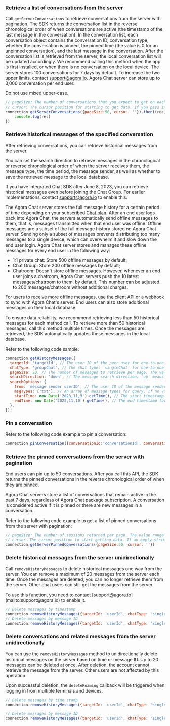 <PlatformWrapper platform="web">

### Retrieve a list of conversations from the server

Call `getServerConversations` to retrieve conversations from the server with pagination. The SDK returns the conversation list in the reverse chronological order of when conversations are active (the timestamp of the last message in the conversation). In the conversation list, each conversation object contains the conversation ID, conversation type, whether the conversation is pinned, the pinned time (the value is 0 for an unpinned conversation), and the last message in the conversation. After the conversation list is retrieved from the server, the local conversation list will be updated accordingly. We recommend calling this method when the app is first installed, or when there is no conversation on the local device. The server stores 100 conversations for 7 days by default. To increase the two upper limits, contact support@agora.io. Agora Chat server can store up to 3,000 conversation per end user.

<div class="alert note">Do not use mixed upper-case.</div>

```javascript
// pageSize: The number of conversations that you expect to get on each page. The value range is [1,50] and the default value is `20`.
// cursor: The cursor position for starting to get data. If you pass in an empty string (''), the SDK retrieves conversations from the latest active one.
connection.getServerConversations({pageSize:50, cursor: ''}).then((res)=>{
    console.log(res)
})
```

### Retrieve historical messages of the specified conversation

After retrieving conversations, you can retrieve historical messages from the server.

You can set the search direction to retrieve messages in the chronological or reverse chronological order of when the server receives them, the message type, the time period, the message sender, as well as whether to save the retrieved message to the local database.

If you have integrated Chat SDK after June 8, 2023, you can retrieve historical messages even before joining the Chat Group. For earlier implementations, contact [support@agora.io](mailto:support@agora.io) to enable this.

The Agora Chat server stores the full message history for a certain period of time depending on your subscribed [Chat plan](../../reference/message-overview#limitations-of-message-storage-duration). After an end user logs back into Agora Chat, the servers  automatically send offline messages to them, that is, messages transmitted when that end user was offline. Offline messages are a subset of the full message history stored on Agora Chat server. Sending only a subset of messages prevents distributing too many messages to a single device, which can overwhelm it and slow down the end user login. Agora Chat server stores and manages these offline messages for every end user in the following way:

- 1:1 private chat: Store 500 offline messages by default;
- Chat Group: Store 200 offline messages by default;
- Chatroom: Doesn't store offline messages. However, whenever an end user joins a chatroom, Agora Chat servers push the 10 latest messages/chatroom to them, by default. This number can be adjusted to 200 messages/chatroom without additional charges.

For users to receive more offline messages, use the client API or a webhook to sync with Agora Chat's server. End users can also store additional messages on their local database.

To ensure data reliability, we recommend retrieving less than 50 historical messages for each method call. To retrieve more than 50 historical messages, call this method multiple times. Once the messages are retrieved, the SDK automatically updates these messages in the local database.

Refer to the following code sample:

```javascript
connection.getHistoryMessages({
  targetId: 'targetId', // The user ID of the peer user for one-to-one chat or group ID for group chat.
  chatType: 'groupChat', // The chat type: `singleChat` for one-to-one chat or `groupChat` for group chat.
  pageSize: 20, // The number of messages to retrieve per page. The value range is [1,50] and the default value is 20.
  searchDirection: 'down', // The message search direction: `up` means to retrieve messages in the descending order of the message timestamp and `down` means to retrieve messages in the ascending order of the message timestamp.
  searchOptions: {
    from: 'message sender userID', // The user ID of the message sender. This parameter is used only for group chat.
    msgTypes: ['txt'], // An array of message types for query. If no value is passed in, all types of message will be queried.
    startTime: new Date('2023,11,9').getTime(), // The start timestamp for query. The unit is millisecond.
    endTime: new Date('2023,11,10').getTime(), // The end timestamp for query. The unit is millisecond.
  },
});
```

### Pin a conversation

Refer to the following code example to pin a conversation:

```javascript
connection.pinConversation({conversationId:'conversationId', conversationType: 'singleChat', isPinned: true})
```

### Retrieve the pinned conversations from the server with pagination

End users can pin up to 50 conversations. After you call this API, the SDK returns the pinned conversations in the reverse chronological order of when they are pinned.

Agora Chat servers store a list of conversations that remain active in the past 7 days, regardless of Agora Chat package subscription. A conversation is considered active if it is pinned or there are new messages in a conversation.

Refer to the following code example to get a list of pinned conversations from the server with pagination:

```javascript
// pageSize: The number of sessions returned per page. The value range is [1,50]。
// cursor：The cursor position to start getting data. If an empty string ('') is passed, the SDK will start querying from the latest pinned session.
connection.getServerPinnedConversations({pageSize:50, cursor: ''})
```


### Delete historical messages from the server unidirectionally

Call `removeHistoryMessages` to delete historical messages one way from the server. You can remove a maximum of 20 messages from the server each time. Once the messages are deleted, you can no longer retrieve them from the server. Other chat users can still get the messages from the server.

<div class="alert note">To use this function, you need to contact [support@agora.io](mailto:support@agora.io) to enable it.</div>

```javascript
// Delete messages by timestamp
connection.removeHistoryMessages({targetId: 'userId', chatType: 'singleChat', beforeTimeStamp: Date.now()})
// Delete messages by message ID
connection.removeHistoryMessages({targetId: 'userId', chatType: 'singleChat', messageIds: ['messageId']})
```

### Delete conversations and related messages from the server unidirectionally

You can use the `removeHistoryMessages` method to unidirectionally delete historical messages on the server based on time or message ID. Up to 20 messages can be deleted at once. After deletion, the account cannot retrieve the message from the server. Other users are not affected by this operation.

Upon successful deletion, the `deleteRoaming` callback will be triggered when logging in from multiple terminals and devices.

```javascript
// Delete messages by time stamp
connection.removeHistoryMessages({targetId: 'userId', chatType: 'singleChat', beforeTimeStamp: Date.now()})

// Delete messages by message ID
connection.removeHistoryMessages({targetId: 'userId', chatType: 'singleChat', messageIds: ['messageId']})
```

</PlatformWrapper>